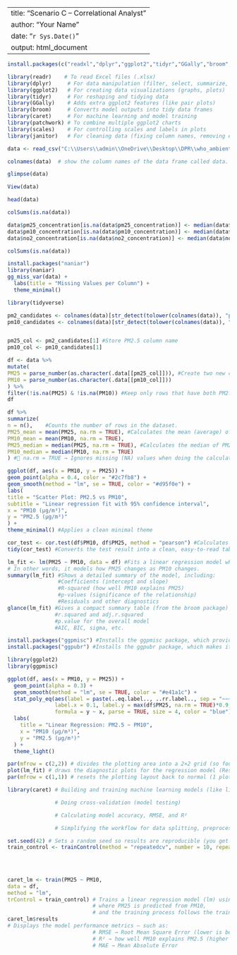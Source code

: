 
---
title: "Scenario C – Correlational Analyst"
author: "Your Name"
date: "`r Sys.Date()`"
output: html_document
---






```r
install.packages(c("readxl","dplyr","ggplot2","tidyr","GGally","broom","caret","patchwork","scales","janitor"))

```

```r
library(readr)    # To read Excel files (.xlsx)
library(dplyr)     # For data manipulation (filter, select, summarize, etc.)
library(ggplot2)   # For creating data visualizations (graphs, plots)
library(tidyr)     # For reshaping and tidying data
library(GGally)    # Adds extra ggplot2 features (like pair plots)
library(broom)     # Converts model outputs into tidy data frames
library(caret)     # For machine learning and model training
library(patchwork) # To combine multiple ggplot2 charts
library(scales)    # For controlling scales and labels in plots
library(janitor)   # For cleaning data (fixing column names, removing empty rows, etc.)
```




```r
data <- read_csv("C:\\Users\\admin\\OneDrive\\Desktop\\DPR\\who_ambient_air_quality_database_version_2024_(v6.1) (1).csv")

```

```r
colnames(data)  # show the column names of the data frame called data.
```




```r
glimpse(data)
```

```r
View(data)
```



```r
head(data)
```

```r
colSums(is.na(data))

```
```r
data$pm25_concentration[is.na(data$pm25_concentration)] <- median(data$pm25_concentration, na.rm = TRUE)
data$pm10_concentration[is.na(data$pm10_concentration)] <- median(data$pm10_concentration, na.rm = TRUE)
data$no2_concentration[is.na(data$no2_concentration)] <- median(data$no2_concentration, na.rm = TRUE)

```


```r
colSums(is.na(data))
```

```r
install.packages("naniar")
library(naniar)
gg_miss_var(data) + 
  labs(title = "Missing Values per Column") +
  theme_minimal()

```


```r
library(tidyverse)
```


```r
pm2_candidates <- colnames(data)[str_detect(tolower(colnames(data)), "pm2|pm_2|pm25")] #Get all column names/Convert to lowercase/Detect PM2.5 column(s)
pm10_candidates <- colnames(data)[str_detect(tolower(colnames(data)), "pm10|pm_10")]


pm25_col <- pm2_candidates[1] #Store PM2.5 column name
pm10_col <- pm10_candidates[1]
```



```r
df <- data %>%
mutate(
PM25 = parse_number(as.character(.data[[pm25_col]])), #Create two new columns (PM25 and PM10) in clean numeric format.
PM10 = parse_number(as.character(.data[[pm10_col]]))
) %>%
filter(!is.na(PM25) & !is.na(PM10)) #Keep only rows that have both PM2.5 and PM10 values.
df
```


```r
df %>%
summarize(
n = n(),    #Counts the number of rows in the dataset.
PM25_mean = mean(PM25, na.rm = TRUE), #Calculates the mean (average) of PM2.5 and PM10.
PM10_mean = mean(PM10, na.rm = TRUE),
PM25_median = median(PM25, na.rm = TRUE), #Calculates the median of PM2.5 and PM10.
PM10_median = median(PM10, na.rm = TRUE)
) #🔹 na.rm = TRUE → Ignores missing (NA) values when doing the calculations.
```

```r
ggplot(df, aes(x = PM10, y = PM25)) +
geom_point(alpha = 0.4, color = "#2c7fb8") +
geom_smooth(method = "lm", se = TRUE, color = "#d95f0e") +
labs(
title = "Scatter Plot: PM2.5 vs PM10",
subtitle = "Linear regression fit with 95% confidence interval",
x = "PM10 (µg/m³)",
y = "PM2.5 (µg/m³)"
) +
theme_minimal() #Applies a clean minimal theme

```
```r
cor_test <- cor.test(df$PM10, df$PM25, method = "pearson") #Calculates the Pearson correlation coefficient (r) between PM10 and PM2.5 to measure their linear relationship.
tidy(cor_test) #Converts the test result into a clean, easy-to-read table
```
```r
lm_fit <- lm(PM25 ~ PM10, data = df) #Fits a linear regression model where PM25 is the dependent variable and PM10 is the independent variable.
# In other words, it models how PM25 changes as PM10 changes.
summary(lm_fit) #Shows a detailed summary of the model, including:
                #Coefficients (intercept and slope)
                #R-squared (how well PM10 explains PM25)
                #p-values (significance of the relationship)
                #Residuals and other diagnostics
glance(lm_fit) #Gives a compact summary table (from the broom package) with key model metrics such as:
               #r.squared and adj.r.squared
               #p.value for the overall model
               #AIC, BIC, sigma, etc.
```
```r

install.packages("ggpmisc") #Installs the ggpmisc package, which provides extra tools for annotating ggplots — for example, adding regression equations, R² values, and correlation coefficients directly on plots.
install.packages("ggpubr") #Installs the ggpubr package, which makes it easier to create publication-ready ggplots with simpler syntax (e.g., adding mean comparisons, boxplots, and correlation plots easily).  


```

```r
library(ggplot2)
library(ggpmisc)

```


```r
ggplot(df, aes(x = PM10, y = PM25)) +
  geom_point(alpha = 0.3) +
  geom_smooth(method = "lm", se = TRUE, color = "#e41a1c") +
  stat_poly_eq(aes(label = paste(..eq.label.., ..rr.label.., sep = "~~~")),
               label.x = 0.1, label.y = max(df$PM25, na.rm = TRUE)*0.9,
               formula = y ~ x, parse = TRUE, size = 4, color = "blue") +
  labs(
    title = "Linear Regression: PM2.5 ~ PM10",
    x = "PM10 (µg/m³)",
    y = "PM2.5 (µg/m³)"
  ) +
  theme_light()

```
```r
par(mfrow = c(2,2)) # divides the plotting area into a 2×2 grid (so four plots appear together).
plot(lm_fit) # draws the diagnostic plots for the regression model (Residuals, Q–Q plot, Scale–Location, and Residuals vs Leverage).
par(mfrow = c(1,1)) # resets the plotting layout back to normal (1 plot per page).
```
```r
library(caret) # Building and training machine learning models (like linear regression, decision trees, etc.)

               # Doing cross-validation (model testing)

               # Calculating model accuracy, RMSE, and R²

               # Simplifying the workflow for data splitting, preprocessing, and tuning
```



```r
set.seed(42) # Sets a random seed so results are reproducible (you get the same results each time you run it).
train_control <- trainControl(method = "repeatedcv", number = 10, repeats = 3) # Creates the cross-validation setup.
                                                                               # method = "repeatedcv" → use repeated k-fold cross-validation.
                                                                               # number = 10 → divide the data into 10 folds.
                                                                               # repeats = 3 → repeat the 10-fold process three times for more stable accuracy.

caret_lm <- train(PM25 ~ PM10,
data = df,
method = "lm",
trControl = train_control) # Trains a linear regression model (lm) using caret,
                           # where PM25 is predicted from PM10,
                           # and the training process follows the train_control (cross-validation setup).
caret_lm$results           
# Displays the model performance metrics — such as:
                           # RMSE → Root Mean Square Error (lower is better)  
                           # R² → how well PM10 explains PM2.5 (higher is better)
                           # MAE → Mean Absolute Error

```

